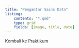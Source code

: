 ---
title: "Pengantar Sains Data"
listing: 
    contents: "*.qmd"
    type: grid
    fields: [image, title, date]
---

Kembali ke [Praktikum](../../../../semuahalaman/praktikum.qmd)
